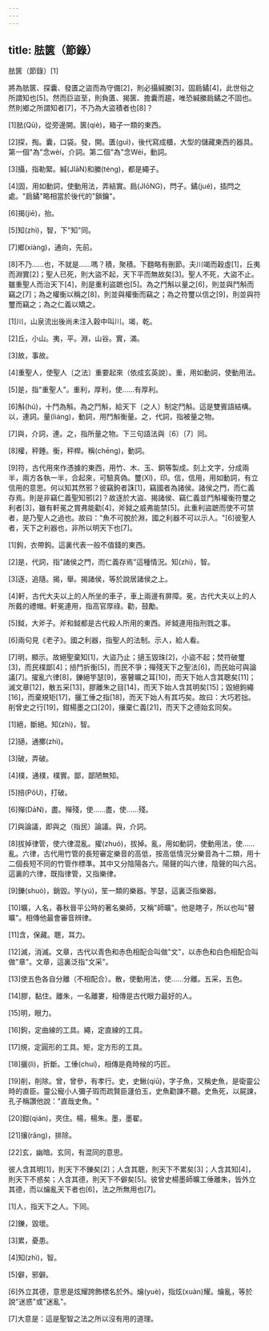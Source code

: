 ```yaml
---
---
---
```

title: 胠篋（節錄）
---




胠篋（節錄）[1]

將為胠篋、探囊、發匱之盜而為守備[2]，則必攝緘縢[3]，固扃鐍[4]，此世俗之所謂知也[5]。然而巨盜至，則負匱、揭篋、擔囊而趨，唯恐緘縢扃鐍之不固也。然則鄉之所謂知者[7]，不乃為大盜積者也[8]？

[1]胠(Qū)，從旁邊開。篋(qiè)，箱子一類的東西。

[2]探，掏。囊，口袋。發，開。匱(guì)，後代寫成櫃，大型的儲藏東西的器具。第一個"為"念wèi，介詞。第二個"為"念Wéi，動詞。

[3]攝，指勒緊。緘(JIāN)和縢(téng)，都是繩子。

[4]固，用如動詞，使動用法，弄結實。扃(JIōNG)，閂子。鐍(jué)，插閂之處。"扃鐍"略相當於後代的"鎖鑰"。

[6]揭(jiē)，抬。

[5]知(zhì)，智，下"知"同。

[7]鄉(xiàng)，通向，先前。

[8]不乃......也，不就是......嗎？積，聚積。下麵略有刪節。夫川竭而穀虛[1]，丘夷而淵實[2]；聖人已死，則大盜不起，天下平而無故矣[3]。聖人不死，大盜不止。雖重聖人而治天下[4]，則是重利盜蹠也[5]。為之鬥斛以量之[6]，則並與鬥斛而竊之[7]；為之權衡以稱之[8]，則並與權衡而竊之；為之符璽以信之[9]，則並與符璽而竊之；為之仁義以矯之。

[1]川，山泉流出後尚未注入穀中叫川。竭，乾。

[2]丘，小山。夷，平。淵，山谷。實，滿。

[3]故，事故。

[4]重聖人，使聖人〔之法〕重要起來（依成玄英說）。重，用如動詞，使動用法。

[5]是，指"重聖人"。重利，厚利，使......有厚利。

[6]斛(hú)，十鬥為斛。為之鬥斛，給天下〔之人〕制定鬥斛。這是雙賓語結構。以，連詞。量(liáng)，動詞，用鬥斛衡量。之，代詞，指被量之物。

[7]與，介詞，連。之，指所量之物。下三句語法與〔6〕〔7〕同。

[8]權，秤錘。衡，秤桿。稱(chēng)，動詞。

[9]符，古代用來作憑據的東西，用竹、木、玉、銅等製成。刻上文字，分成兩半，兩方各執一半，合起來，可驗真偽。璽(Xǐ)，印。信，信用，用如動詞，有立信用的意思。何以知其然邪？彼竊鉤者誅[1]，竊國者為諸侯。諸侯之門，而仁義存焉。則是非竊仁義聖知邪[2]？故逐於大盜、揭諸侯、竊仁義並鬥斛權衡符璽之利者[3]，雖有軒冕之賞弗能勸[4]，斧鉞之威弗能禁[5]。此重利盜蹠而使不可禁者，是乃聖人之過也。故曰："魚不可脫於淵，國之利器不可以示人。"[6]彼聖人者，天下之利器也，非所以明天下也[7]。

[1]鉤，衣帶鉤。這裏代表一般不值錢的東西。

[2]是，代詞，指"諸侯之門，而仁義存焉"這種情況。知(zhì)，智。

[3]逐，追隨。揭，舉。揭諸侯，等於說居諸侯之上。

[4]軒，古代大夫以上的人所坐的車子，車上兩邊有屏障。冕，古代大夫以上的人所戴的禮帽。軒冕連用，指高官厚祿。勸，鼓勵。

[5]鉞，大斧子。斧和鉞都是古代殺人所用的東西。斧鉞連用指刑戮之事。

[6]兩句見《老子》。國之利器，指聖人的法制。示人，給人看。

[7]明，顯示。故絕聖棄知[1]，大盜乃止；擿玉毀珠[2]，小盜不起；焚符破璽[3]，而民樸鄙[4]；掊鬥折衡[5]，而民不爭；殫殘天下之聖法[6]，而民始可與論議[7]。擢亂六律[8]，鑠絕竽瑟[9]，塞瞽曠之耳[10]，而天下始人含其聰矣[11]；滅文章[12]，散五采[13]，膠離朱之目[14]，而天下始人含其明矣[15]；毀絕鉤繩[16]，而棄規矩[17]，攦工倕之指[18]，而天下始人有其巧矣。故曰：大巧若拙。削曾史之行[19]，鉗楊墨之口[20]，攘棄仁義[21]，而天下之德始玄同矣。

[1]絕，斷絕。知(zhì)，智。

[2]擿，通擲(zhì)。

[3]破，弄破。

[4]樸，通樸，樸實。鄙，鄙陋無知。

[5]掊(PǒU)，打破。

[6]殫(DāN)，盡。殫殘，使......盡，使......殘。

[7]與論議，即與之（指民）論議。與，介詞。

[8]拔掉律管，使六律混亂。擢(zhuó)，拔掉。亂，用如動詞，使動用法，使......亂。六律，古代用竹管的長短審定樂音的高低，按高低情況分樂音為十二類，用十二個長短不同的竹管作標準。其中又分陰陽各六。陽聲的叫六律，陰聲的叫六呂。這裏的六律，既指律管，又指樂律。

[9]鑠(shuò)，銷毀。竽(yú)，笙一類的樂器。竽瑟，這裏泛指樂器。

[10]曠，人名，春秋晉平公時的著名樂師，又稱"師曠"。他是瞎子，所以也叫"瞽曠"。相傳他最會審音辨律。

[11]含，保藏。聰，耳力。

[12]滅，消滅。文章，古代以青色和赤色相配合叫做"文"，以赤色和白色相配合叫做"章"。文章，這裏泛指"文采"。

[13]使五色各自分離（不相配合）。散，使動用法，使......分離。五采，五色。

[14]膠，黏住。離朱，一名離婁，相傳是古代眼力最好的人。

[15]明，眼力。

[16]鉤，定曲線的工具。繩，定直線的工具。

[17]規，定圓形的工具。矩，定方形的工具。

[18]攦(lì)，折斷。工倕(chuí)，相傳是堯時候的巧匠。

[19]削，削除。曾，曾參，有孝行。史，史鰍(qiū)，字子魚，又稱史魚，是衛靈公時的直臣。靈公寵小人彌子瑕而疏賢臣蘧伯玉，史魚勸諫不聽。史魚死，以屍諫，孔子稱讚他說："直哉史魚。"

[20]鉗(qián)，夾住。楊，楊朱。墨，墨翟。

[21]攘(rǎng)，排除。

[22]玄，幽暗。玄同，有混同的意思。

彼人含其明[1]，則天下不鑠矣[2]；人含其聰，則天下不累矣[3]；人含其知[4]，則天下不惑矣；人含其德，則天下不僻矣[5]。彼曾史楊墨師曠工倕離朱，皆外立其德，而以爚亂天下者也[6]，法之所無用也[7]。

[1]人，指天下之人。下同。

[2]鑠，毀壞。

[3]累，憂患。

[4]知(zhì)，智。

[5]僻，邪僻。

[6]外立其德，意思是炫耀誇飾標名於外。爚(yuè)，指炫(xuàn)耀。爚亂，等於說"迷惑"或"迷亂"。

[7]大意是：這是聖智之法之所以沒有用的道理。